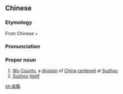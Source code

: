 {{also|吴县}}
==Chinese==
{{zh-forms|s=吴县}}
{{wikipedia|Wu County}}

===Etymology===
From Chinese {{m|zh|吳||[[Wu]]}} + {{m|zh|縣||[[county]]}}

===Pronunciation===
{{zh-pron
|m=Wúxiàn
|cat=pn
}}

===Proper noun===
{{zh-proper noun}}

# [[Wu]] [[county|County]], a [[division]] of [[China]] [[center]]ed at [[Suzhou]]
# [[Suzhou]] [[itself]]

[[zh:吳縣]]